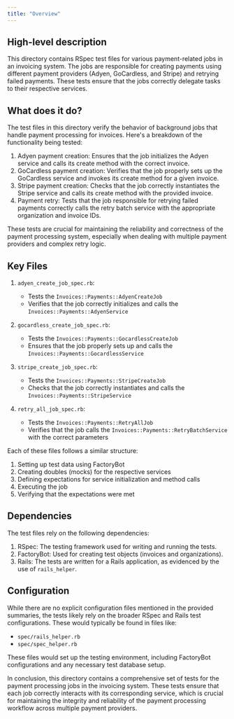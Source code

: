 ```yaml
---
title: "Overview"
---
```


## High-level description
This directory contains RSpec test files for various payment-related jobs in an invoicing system. The jobs are responsible for creating payments using different payment providers (Adyen, GoCardless, and Stripe) and retrying failed payments. These tests ensure that the jobs correctly delegate tasks to their respective services.

## What does it do?
The test files in this directory verify the behavior of background jobs that handle payment processing for invoices. Here's a breakdown of the functionality being tested:

1. Adyen payment creation: Ensures that the job initializes the Adyen service and calls its create method with the correct invoice.
2. GoCardless payment creation: Verifies that the job properly sets up the GoCardless service and invokes its create method for a given invoice.
3. Stripe payment creation: Checks that the job correctly instantiates the Stripe service and calls its create method with the provided invoice.
4. Payment retry: Tests that the job responsible for retrying failed payments correctly calls the retry batch service with the appropriate organization and invoice IDs.

These tests are crucial for maintaining the reliability and correctness of the payment processing system, especially when dealing with multiple payment providers and complex retry logic.

## Key Files

1. `adyen_create_job_spec.rb`:
   - Tests the `Invoices::Payments::AdyenCreateJob`
   - Verifies that the job correctly initializes and calls the `Invoices::Payments::AdyenService`

2. `gocardless_create_job_spec.rb`:
   - Tests the `Invoices::Payments::GocardlessCreateJob`
   - Ensures that the job properly sets up and calls the `Invoices::Payments::GocardlessService`

3. `stripe_create_job_spec.rb`:
   - Tests the `Invoices::Payments::StripeCreateJob`
   - Checks that the job correctly instantiates and calls the `Invoices::Payments::StripeService`

4. `retry_all_job_spec.rb`:
   - Tests the `Invoices::Payments::RetryAllJob`
   - Verifies that the job calls the `Invoices::Payments::RetryBatchService` with the correct parameters

Each of these files follows a similar structure:
1. Setting up test data using FactoryBot
2. Creating doubles (mocks) for the respective services
3. Defining expectations for service initialization and method calls
4. Executing the job
5. Verifying that the expectations were met

## Dependencies
The test files rely on the following dependencies:

1. RSpec: The testing framework used for writing and running the tests.
2. FactoryBot: Used for creating test objects (invoices and organizations).
3. Rails: The tests are written for a Rails application, as evidenced by the use of `rails_helper`.

## Configuration
While there are no explicit configuration files mentioned in the provided summaries, the tests likely rely on the broader RSpec and Rails test configurations. These would typically be found in files like:

- `spec/rails_helper.rb`
- `spec/spec_helper.rb`

These files would set up the testing environment, including FactoryBot configurations and any necessary test database setup.

In conclusion, this directory contains a comprehensive set of tests for the payment processing jobs in the invoicing system. These tests ensure that each job correctly interacts with its corresponding service, which is crucial for maintaining the integrity and reliability of the payment processing workflow across multiple payment providers.